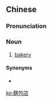 {{also|面包店}}
==Chinese==
{{zh-forms|s=面包店|t2=麪包店|type=21}}

===Pronunciation===
{{zh-pron
|m=miànbāodiàn
|c=min6 baau1 dim6
|cat=n
}}

===Noun===
{{zh-noun}}

# [[bakery]] {{gloss|a shop in which bread and such is baked and sold}}

====Synonyms====
* {{zh-l|麵包房}}

[[ko:麵包店]]